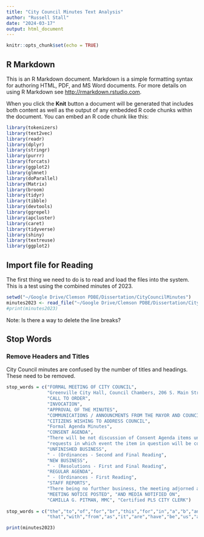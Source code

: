 ```yaml
---
title: "City Council Minutes Text Analysis"
author: "Russell Stall"
date: "2024-03-17"
output: html_document
---
```


```r
knitr::opts_chunk$set(echo = TRUE)
```

## R Markdown

This is an R Markdown document. Markdown is a simple formatting syntax for authoring HTML, PDF, and MS Word documents. For more details on using R Markdown see <http://rmarkdown.rstudio.com>.

When you click the **Knit** button a document will be generated that includes both content as well as the output of any embedded R code chunks within the document. You can embed an R code chunk like this:

```r
library(tokenizers)
library(text2vec)
library(readr)
library(dplyr)
library(stringr)
library(purrr)
library(forcats)
library(ggplot2)
library(glmnet)
library(doParallel)
library(Matrix)
library(broom)
library(tidyr)
library(tibble)
library(devtools)
library(ggrepel)
library(apcluster)
library(caret)
library(tidyverse)
library(shiny)
library(textreuse)
library(ggplot2)
```

## Import file for Reading

The first thing we need to do is to read and load the files into the system. This is a test using the combined minutes of 2023.

```r
setwd("~/Google Drive/Clemson PDBE/Dissertation/CityCouncilMinutes")
minutes2023 <- read_file("~/Google Drive/Clemson PDBE/Dissertation/CityCouncilMinutes/2023/x2023.txt")
#print(minutes2023)
```

Note: Is there a way to delete the line breaks?

## **Stop Words**

### Remove Headers and Titles

City Council minutes are confused by the number of titles and headings. These need to be removed.

```r

stop_words = c("FORMAL MEETING OF CITY COUNCIL",
               "Greenville City Hall, Council Chambers, 206 S. Main Street",
               "CALL TO ORDER",
               "INVOCATION",
               "APPROVAL OF THE MINUTES",
               "COMMUNICATIONS / ANNOUNCMENTS FROM THE MAYOR AND COUNCIL",
               "CITIZENS WISHING TO ADDRESS COUNCIL",
               "Formal Agenda Minutes",
               "CONSENT AGENDA",
               "There will be not discussion of Consent Agenda items unless a Council member",
               "requests in which event the item in question will be considered separately",
               "UNFINISHED BUSINESS",
               " - (Ordinances - Second and Final Reading",
               "NEW BUSINESS",
               " - (Resolutions - First and Final Reading",
               "REGULAR AGENDA",
               " - (Ordinances - First Reading", 
               "STAFF REPORTS",
               "There being no further business, the meeting adjorned at",
               "MEETING NOTICE POSTED", "AND MEDIA NOTIFIED ON", 
               "CAMILLA G. PITMAN, MMC", "Certified PLS CITY CLERK")
              
stop_words = c("the","to","of","for","br","this","for","in","a","b","and","on","is","by",
               "that","with","from","as","it","are","have","be","us","an","was","u","i")

print(minutes2023)

```
